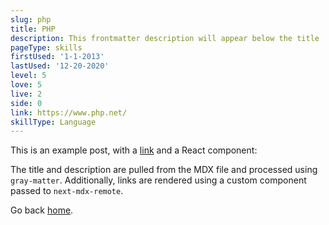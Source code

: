 ```yaml
---
slug: php
title: PHP
description: This frontmatter description will appear below the title
pageType: skills
firstUsed: '1-1-2013'
lastUsed: '12-20-2020'
level: 5
love: 5
live: 2
side: 0
link: https://www.php.net/
skillType: Language
---
```


This is an example post, with a [link](https://nextjs.org) and a React component:

The title and description are pulled from the MDX file and processed using `gray-matter`. Additionally, links are rendered using a custom component passed to `next-mdx-remote`.

Go back [home](/).
